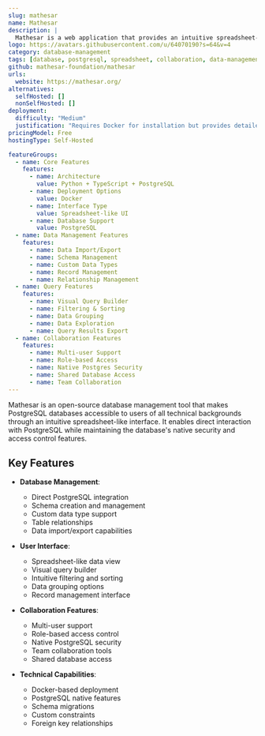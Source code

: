 ```yaml
---
slug: mathesar
name: Mathesar
description: |
  Mathesar is a web application that provides an intuitive spreadsheet-like interface for PostgreSQL databases, allowing users of all technical skill levels to view, edit, query, and collaborate on data directly. It's self-hosted and uses native Postgres access control.
logo: https://avatars.githubusercontent.com/u/64070190?s=64&v=4
category: database-management
tags: [database, postgresql, spreadsheet, collaboration, data-management]
github: mathesar-foundation/mathesar
urls:
  website: https://mathesar.org/
alternatives:
  selfHosted: []
  nonSelfHosted: []
deployment:
  difficulty: "Medium"
  justification: "Requires Docker for installation but provides detailed documentation. Basic understanding of PostgreSQL helpful but not required."
pricingModel: Free
hostingType: Self-Hosted

featureGroups:
  - name: Core Features
    features:
      - name: Architecture
        value: Python + TypeScript + PostgreSQL
      - name: Deployment Options
        value: Docker
      - name: Interface Type
        value: Spreadsheet-like UI
      - name: Database Support
        value: PostgreSQL
  - name: Data Management Features
    features:
      - name: Data Import/Export
      - name: Schema Management
      - name: Custom Data Types
      - name: Record Management
      - name: Relationship Management
  - name: Query Features
    features:
      - name: Visual Query Builder
      - name: Filtering & Sorting
      - name: Data Grouping
      - name: Data Exploration
      - name: Query Results Export
  - name: Collaboration Features
    features:
      - name: Multi-user Support
      - name: Role-based Access
      - name: Native Postgres Security
      - name: Shared Database Access
      - name: Team Collaboration
---
```


Mathesar is an open-source database management tool that makes PostgreSQL databases accessible to users of all technical backgrounds through an intuitive spreadsheet-like interface. It enables direct interaction with PostgreSQL while maintaining the database's native security and access control features.

## Key Features

- **Database Management**:

  - Direct PostgreSQL integration
  - Schema creation and management
  - Custom data type support
  - Table relationships
  - Data import/export capabilities

- **User Interface**:

  - Spreadsheet-like data view
  - Visual query builder
  - Intuitive filtering and sorting
  - Data grouping options
  - Record management interface

- **Collaboration Features**:

  - Multi-user support
  - Role-based access control
  - Native PostgreSQL security
  - Team collaboration tools
  - Shared database access

- **Technical Capabilities**:
  - Docker-based deployment
  - PostgreSQL native features
  - Schema migrations
  - Custom constraints
  - Foreign key relationships
